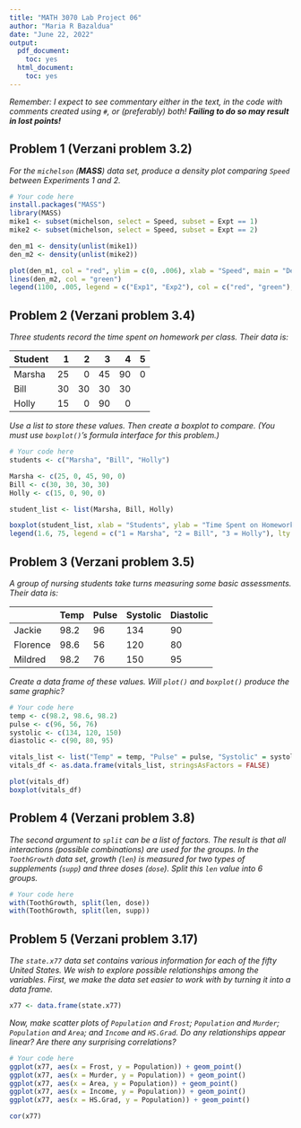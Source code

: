 ---
title: "MATH 3070 Lab Project 06"
author: "Maria R Bazaldua"
date: "June 22, 2022"
output:
  pdf_document:
    toc: yes
  html_document:
    toc: yes
---

*Remember: I expect to see commentary either in the text, in the code with comments created using `#`, or (preferably) both! **Failing to do so may result in lost points!***


## Problem 1 (Verzani problem 3.2)
*For the `michelson` (**MASS**) data set, produce a density plot comparing `Speed` between Experiments 1 and 2.*

```{r, tidy=TRUE, error=TRUE}
# Your code here
install.packages("MASS")
library(MASS)
mike1 <- subset(michelson, select = Speed, subset = Expt == 1)
mike2 <- subset(michelson, select = Speed, subset = Expt == 2)

den_m1 <- density(unlist(mike1))
den_m2 <- density(unlist(mike2))

plot(den_m1, col = "red", ylim = c(0, .006), xlab = "Speed", main = "Density Plot Comparing Experiment 1 & 2")
lines(den_m2, col = "green")
legend(1100, .005, legend = c("Exp1", "Exp2"), col = c("red", "green"), lty = 1.5, cex = 1)


```

## Problem 2 (Verzani problem 3.4)
*Three students record the time spent on homework per class. Their data is:*

| Student| 1  | 2  | 3  | 4  | 5 |
|:-------|---:|---:|---:|---:|--:|
| Marsha | 25 | 0  | 45 | 90 | 0 |
| Bill   | 30 | 30 | 30 | 30 |   |
| Holly  | 15 | 0  | 90 | 0  |   |

*Use a list to store these values. Then create a boxplot to compare. (You must use `boxplot()`'s formula interface for this problem.)*

```{r, tidy=TRUE, error=TRUE}
# Your code here
students <- c("Marsha", "Bill", "Holly")

Marsha <- c(25, 0, 45, 90, 0)
Bill <- c(30, 30, 30, 30)
Holly <- c(15, 0, 90, 0)

student_list <- list(Marsha, Bill, Holly)

boxplot(student_list, xlab = "Students", ylab = "Time Spent on Homework", main = "Comparing Time Student's Spent Doing Homework")
legend(1.6, 75, legend = c("1 = Marsha", "2 = Bill", "3 = Holly"), lty = 1.5, cex = 1)

```

## Problem 3 (Verzani problem 3.5)
*A group of nursing students take turns measuring some basic assessments. Their data is:*

|          | Temp | Pulse | Systolic | Diastolic |
|----------|------|-------|----------|-----------|
| Jackie   | 98.2 | 96    |  134     | 90        |
| Florence | 98.6 | 56    |  120     | 80        |
| Mildred  | 98.2 | 76    |  150     | 95        |

*Create a data frame of these values. Will `plot()` and `boxplot()` produce the same graphic?*

```{r, tidy=TRUE, error=TRUE}
# Your code here
temp <- c(98.2, 98.6, 98.2)
pulse <- c(96, 56, 76)
systolic <- c(134, 120, 150)
diastolic <- c(90, 80, 95)

vitals_list <- list("Temp" = temp, "Pulse" = pulse, "Systolic" = systolic, "Diastolic" = diastolic)
vitals_df <- as.data.frame(vitals_list, stringsAsFactors = FALSE)

plot(vitals_df)
boxplot(vitals_df)

```

## Problem 4 (Verzani problem 3.8)
*The second argument to `split` can be a list of factors. The result is that all interactions (possible combinations) are used for the groups. In the `ToothGrowth` data set, growth (`len`) is measured for two types of supplements (`supp`) and three doses (`dose`). Split this `len` value into 6 groups.*

```{r, tidy=TRUE, error=TRUE}
# Your code here
with(ToothGrowth, split(len, dose))
with(ToothGrowth, split(len, supp))
```

## Problem 5 (Verzani problem 3.17)
*The `state.x77` data set contains various information for each of the fifty United States. We wish to explore possible relationships among the variables. First, we make the data set easier to work with by turning it into a data frame.*

```{r}
x77 <- data.frame(state.x77)
```

*Now, make scatter plots of `Population` and `Frost`; `Population` and `Murder`; `Population` and `Area`; and `Income` and `HS.Grad`. Do any relationships appear linear? Are there any surprising correlations?*

```{r, tidy=TRUE}
# Your code here
ggplot(x77, aes(x = Frost, y = Population)) + geom_point()
ggplot(x77, aes(x = Murder, y = Population)) + geom_point()
ggplot(x77, aes(x = Area, y = Population)) + geom_point()
ggplot(x77, aes(x = Income, y = Population)) + geom_point()
ggplot(x77, aes(x = HS.Grad, y = Population)) + geom_point()

cor(x77)

```

